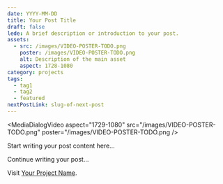 ```yaml
---
date: YYYY-MM-DD
title: Your Post Title
draft: false
lede: A brief description or introduction to your post.
assets:
  - src: /images/VIDEO-POSTER-TODO.png
    poster: /images/VIDEO-POSTER-TODO.png
    alt: Description of the main asset
    aspect: 1728-1080
category: projects
tags:
  - tag1
  - tag2
  - featured
nextPostLink: slug-of-next-post
---
```


<MediaDialogVideo
  aspect="1729-1080"
  src="/images/VIDEO-POSTER-TODO.png"
  poster="/images/VIDEO-POSTER-TODO.png
/>

Start writing your post content here…

<MediaDialogImage
  border={false}
  src="/images/VIDEO-POSTER-TODO.png"
  alt="Description of the image"
  aspect="1600-1000"
  width={1600}
  height={1000}
/>

Continue writing your post…

Visit [Your Project Name](https://www.yourprojecturl.com/).
